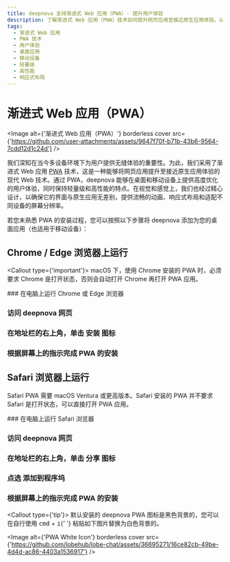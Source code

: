 ```yaml
---
title: deepnova 支持渐进式 Web 应用（PWA）- 提升用户体验
description: 了解渐进式 Web 应用（PWA）技术如何提升网页应用至接近原生应用体验，以及如何在桌面和移动设备上提供优化的用户体验。
tags:
  - 渐进式 Web 应用
  - PWA 技术
  - 用户体验
  - 桌面应用
  - 移动设备
  - 轻量级
  - 高性能
  - 响应式布局
---
```


# 渐进式 Web 应用（PWA）

<Image alt={'渐进式 Web 应用（PWA）'} borderless cover src={'https://github.com/user-attachments/assets/9647f70f-b71b-43b6-9564-7cdd12d1c24d'} />

我们深知在当今多设备环境下为用户提供无缝体验的重要性。为此，我们采用了渐进式 Web 应用 [PWA](https://support.google.com/chrome/answer/9658361) 技术，这是一种能够将网页应用提升至接近原生应用体验的现代 Web 技术。通过 PWA，deepnova 能够在桌面和移动设备上提供高度优化的用户体验，同时保持轻量级和高性能的特点。在视觉和感觉上，我们也经过精心设计，以确保它的界面与原生应用无差别，提供流畅的动画、响应式布局和适配不同设备的屏幕分辨率。

若您未熟悉 PWA 的安装过程，您可以按照以下步骤将 deepnova 添加为您的桌面应用（也适用于移动设备）：

## Chrome / Edge 浏览器上运行

<Callout type={'important'}>
  macOS 下，使用 Chrome 安装的 PWA 时，必须要求 Chrome 是打开状态，否则会自动打开 Chrome 再打开 PWA
  应用。
</Callout>

<Steps>
  ### 在电脑上运行 Chrome 或 Edge 浏览器

  ### 访问 deepnova 网页

  ### 在地址栏的右上角，单击 <kbd>安装</kbd> 图标

  ### 根据屏幕上的指示完成 PWA 的安装
</Steps>

## Safari 浏览器上运行

Safari PWA 需要 macOS Ventura 或更高版本。Safari 安装的 PWA 并不要求 Safari 是打开状态，可以直接打开 PWA 应用。

<Steps>
  ### 在电脑上运行 Safari 浏览器

  ### 访问 deepnova 网页

  ### 在地址栏的右上角，单击 <kbd>分享</kbd> 图标

  ### 点选 <kbd>添加到程序坞</kbd>

  ### 根据屏幕上的指示完成 PWA 的安装
</Steps>

<Callout type={'tip'}>
  默认安装的 deepnova PWA 图标是黑色背景的，您可以在自行使用 <kbd>cmd</kbd> + <kbd>i</kbd>{' '}
  粘贴如下图片替换为白色背景的。
</Callout>

<Image alt={'PWA White Icon'} borderless cover src={'https://github.com/lobehub/lobe-chat/assets/36695271/16ce82cb-49be-4d4d-ac86-4403a1536917'} />
